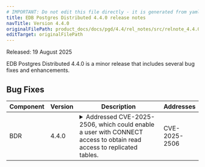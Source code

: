 ```yaml
---
# IMPORTANT: Do not edit this file directly - it is generated from yaml source.
title: EDB Postgres Distributed 4.4.0 release notes
navTitle: Version 4.4.0
originalFilePath: product_docs/docs/pgd/4.4/rel_notes/src/relnote_4.4.0.yml
editTarget: originalFilePath
---
```


Released: 19 August 2025

EDB Postgres Distributed 4.4.0 is a minor release that includes several bug fixes and enhancements.

## Bug Fixes

<table class="table w-100"><thead><tr><th>Component</th><th>Version</th><th>Description</th><th width="10%">Addresses</th></tr></thead><tbody>
<tr><td>BDR</td><td>4.4.0</td><td><details><summary>Addressed CVE-2025-2506, which could enable a user with CONNECT access to obtain read access to replicated tables.</summary><hr/><p>An issue, <a href="/security/advisories/cve20252506/">CVE-2025-2506</a>, was discovered in pglogical which is present in later versions of BDR and PGD. The issue could enable a user with CONNECT access to obtain read access to replicated tables.</p>
</details></td><td>CVE-2025-2506</td></tr>
</tbody></table>


